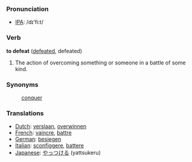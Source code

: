 === Pronunciation ===

*[[w:IPA|IPA]]: /d&#618;'fi:t/

=== Verb ===

'''to defeat''' ([[defeated]], defeated)

# The action of overcoming something or someone in a battle of some kind.

=== Synonyms ===
:[[conquer]]

=== Translations ===
*[[Dutch]]: [[verslaan]], [[overwinnen]]
*[[French]]: [[vaincre]], [[battre]]
*[[German]]: [[besiegen]]
*[[Italian]]: [[sconfiggere]], [[battere]]
*[[Japanese]]: [[やっつける]] (yattsukeru)